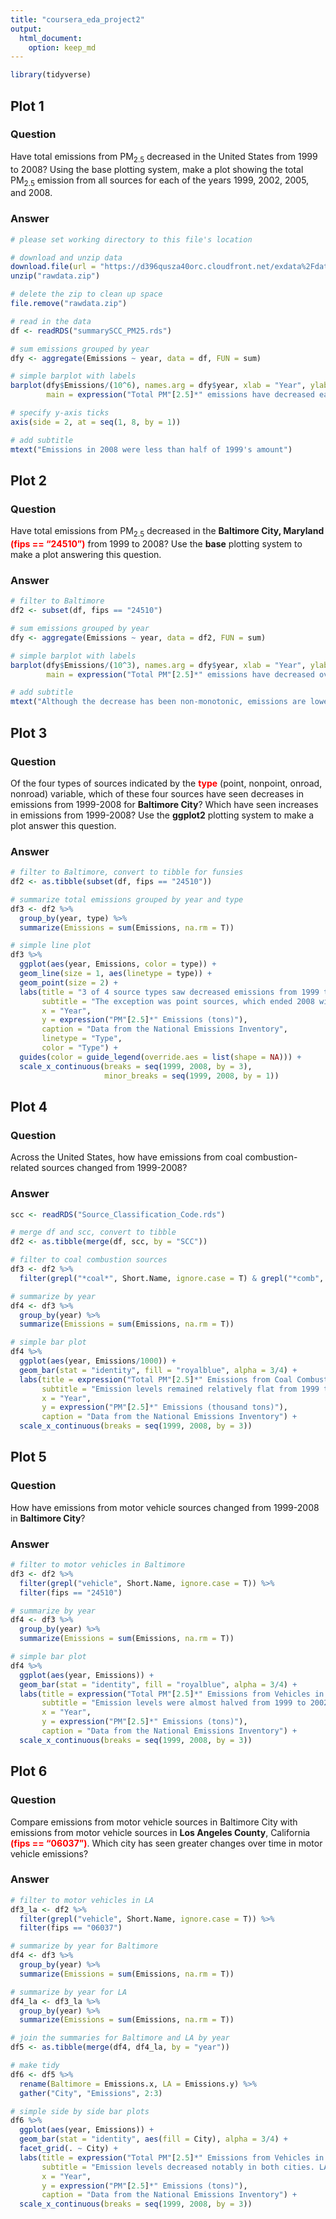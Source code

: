```yaml
---
title: "coursera_eda_project2"
output: 
  html_document:
    option: keep_md
---
```


```r
library(tidyverse)
```

## Plot 1

### Question

Have total emissions from PM~2.5~ decreased in the United States from 1999 to 2008? Using the base plotting system, make a plot showing the total PM~2.5~ emission from all sources for each of the years 1999, 2002, 2005, and 2008.

### Answer

```r
# please set working directory to this file's location

# download and unzip data
download.file(url = "https://d396qusza40orc.cloudfront.net/exdata%2Fdata%2FNEI_data.zip", destfile = "rawdata.zip")
unzip("rawdata.zip")

# delete the zip to clean up space
file.remove("rawdata.zip")

# read in the data
df <- readRDS("summarySCC_PM25.rds")

# sum emissions grouped by year
dfy <- aggregate(Emissions ~ year, data = df, FUN = sum)

# simple barplot with labels
barplot(dfy$Emissions/(10^6), names.arg = dfy$year, xlab = "Year", ylab = expression("PM"[2.5]*" Emissions (million tons)"), ylim = c(0, 8),
        main = expression("Total PM"[2.5]*" emissions have decreased each recorded year"))

# specify y-axis ticks
axis(side = 2, at = seq(1, 8, by = 1))

# add subtitle
mtext("Emissions in 2008 were less than half of 1999's amount")
```

## Plot 2

### Question

Have total emissions from PM~2.5~ decreased in the **Baltimore City, Maryland** <span style="color:red">**(fips == "24510")**</span> from 1999 to 2008? Use the **base** plotting system to make a plot answering this question.

### Answer

```r
# filter to Baltimore
df2 <- subset(df, fips == "24510")

# sum emissions grouped by year
dfy <- aggregate(Emissions ~ year, data = df2, FUN = sum)

# simple barplot with labels
barplot(dfy$Emissions/(10^3), names.arg = dfy$year, xlab = "Year", ylab = expression("PM"[2.5]*" Emissions (thousand tons)"), ylim = c(0, 4),
        main = expression("Total PM"[2.5]*" emissions have decreased over time in Baltimore, MD"))

# add subtitle
mtext("Although the decrease has been non-monotonic, emissions are lower in 2008 than in 1999")
```


## Plot 3

### Question

Of the four types of sources indicated by the <span style="color:red">**type**</span> (point, nonpoint, onroad, nonroad) variable, which of these four sources have seen decreases in emissions from 1999-2008 for **Baltimore City**? Which have seen increases in emissions from 1999-2008? Use the **ggplot2** plotting system to make a plot answer this question.

### Answer

```r
# filter to Baltimore, convert to tibble for funsies
df2 <- as.tibble(subset(df, fips == "24510"))

# summarize total emissions grouped by year and type
df3 <- df2 %>% 
  group_by(year, type) %>% 
  summarize(Emissions = sum(Emissions, na.rm = T))

# simple line plot
df3 %>% 
  ggplot(aes(year, Emissions, color = type)) +
  geom_line(size = 1, aes(linetype = type)) +
  geom_point(size = 2) +
  labs(title = "3 of 4 source types saw decreased emissions from 1999 to 2008",
       subtitle = "The exception was point sources, which ended 2008 with slightly higher emissions than in 1999",
       x = "Year",
       y = expression("PM"[2.5]*" Emissions (tons)"),
       caption = "Data from the National Emissions Inventory",
       linetype = "Type",
       color = "Type") +
  guides(color = guide_legend(override.aes = list(shape = NA))) + 
  scale_x_continuous(breaks = seq(1999, 2008, by = 3),
                     minor_breaks = seq(1999, 2008, by = 1))
```


## Plot 4

### Question

Across the United States, how have emissions from coal combustion-related sources changed from 1999-2008?

### Answer

```r
scc <- readRDS("Source_Classification_Code.rds")

# merge df and scc, convert to tibble
df2 <- as.tibble(merge(df, scc, by = "SCC"))

# filter to coal combustion sources
df3 <- df2 %>% 
  filter(grepl("*coal*", Short.Name, ignore.case = T) & grepl("*comb", Short.Name, ignore.case = T))

# summarize by year
df4 <- df3 %>% 
  group_by(year) %>% 
  summarize(Emissions = sum(Emissions, na.rm = T))

# simple bar plot
df4 %>% 
  ggplot(aes(year, Emissions/1000)) +
  geom_bar(stat = "identity", fill = "royalblue", alpha = 3/4) +
  labs(title = expression("Total PM"[2.5]*" Emissions from Coal Combustion, 1999-2008"),
       subtitle = "Emission levels remained relatively flat from 1999 to 2005, but drastically decreased in 2008",
       x = "Year",
       y = expression("PM"[2.5]*" Emissions (thousand tons)"),
       caption = "Data from the National Emissions Inventory") +
  scale_x_continuous(breaks = seq(1999, 2008, by = 3))
```


## Plot 5

### Question

How have emissions from motor vehicle sources changed from 1999-2008 in **Baltimore City**?

### Answer

```r
# filter to motor vehicles in Baltimore
df3 <- df2 %>% 
  filter(grepl("vehicle", Short.Name, ignore.case = T)) %>% 
  filter(fips == "24510")

# summarize by year
df4 <- df3 %>% 
  group_by(year) %>% 
  summarize(Emissions = sum(Emissions, na.rm = T))

# simple bar plot
df4 %>% 
  ggplot(aes(year, Emissions)) +
  geom_bar(stat = "identity", fill = "royalblue", alpha = 3/4) +
  labs(title = expression("Total PM"[2.5]*" Emissions from Vehicles in Baltimore, 1999-2008"),
       subtitle = "Emission levels were almost halved from 1999 to 2002 and continued to steadily decrease. In 2008,\nemissions were about one-third of the 1999 amount.",
       x = "Year",
       y = expression("PM"[2.5]*" Emissions (tons)"),
       caption = "Data from the National Emissions Inventory") +
  scale_x_continuous(breaks = seq(1999, 2008, by = 3))
```


## Plot 6

### Question

Compare emissions from motor vehicle sources in Baltimore City with emissions from motor vehicle sources in **Los Angeles County**, California <span style="color:red">**(fips == "06037")**</span>. Which city has seen greater changes over time in motor vehicle emissions?

### Answer

```r
# filter to motor vehicles in LA
df3_la <- df2 %>% 
  filter(grepl("vehicle", Short.Name, ignore.case = T)) %>% 
  filter(fips == "06037")

# summarize by year for Baltimore
df4 <- df3 %>% 
  group_by(year) %>% 
  summarize(Emissions = sum(Emissions, na.rm = T))

# summarize by year for LA
df4_la <- df3_la %>% 
  group_by(year) %>% 
  summarize(Emissions = sum(Emissions, na.rm = T))

# join the summaries for Baltimore and LA by year
df5 <- as.tibble(merge(df4, df4_la, by = "year"))

# make tidy
df6 <- df5 %>% 
  rename(Baltimore = Emissions.x, LA = Emissions.y) %>% 
  gather("City", "Emissions", 2:3)

# simple side by side bar plots
df6 %>% 
  ggplot(aes(year, Emissions)) +
  geom_bar(stat = "identity", aes(fill = City), alpha = 3/4) +
  facet_grid(. ~ City) +
  labs(title = expression("Total PM"[2.5]*" Emissions from Vehicles in Baltimore and LA, 1999-2008"),
       subtitle = "Emission levels decreased notably in both cities. LA's decrease as an absolute value is larger. However,\nBaltimore's decrease was larger as a percentage",
       x = "Year",
       y = expression("PM"[2.5]*" Emissions (tons)"),
       caption = "Data from the National Emissions Inventory") +
  scale_x_continuous(breaks = seq(1999, 2008, by = 3))
```